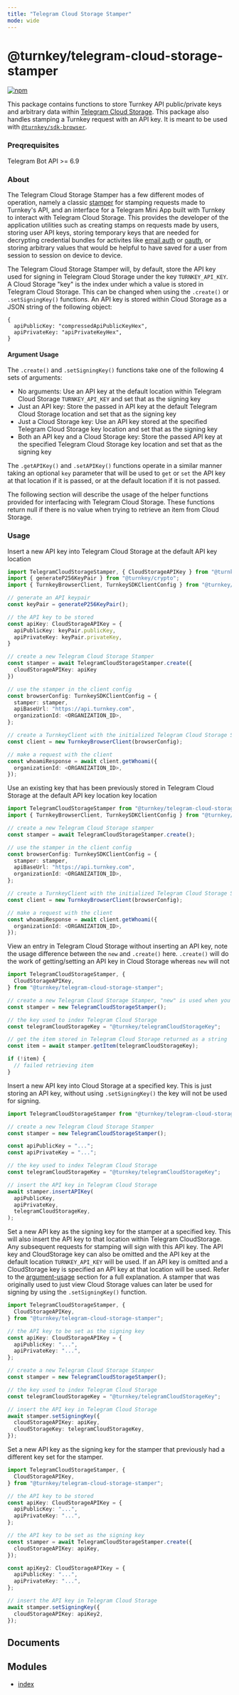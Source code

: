 ```yaml
---
title: "Telegram Cloud Storage Stamper"
mode: wide
---
```

  
# @turnkey/telegram-cloud-storage-stamper

[![npm](https://img.shields.io/npm/v/@turnkey/telegram-cloud-storage-stamper?color=%234C48FF)](https://www.npmjs.com/package/@turnkey/telegram-cloud-storage-stamper)

This package contains functions to store Turnkey API public/private keys and arbitrary data within [Telegram Cloud Storage](https://core.telegram.org/bots/webapps#cloudstorage). This package also handles stamping a Turnkey request with an API key. It is meant to be used with [`@turnkey/sdk-browser`](https://www.npmjs.com/package/@turnkey/sdk-browser).

### Preqrequisites

Telegram Bot API >= 6.9

### About

The Telegram Cloud Storage Stamper has a few different modes of operation, namely a classic [stamper](https://docs.turnkey.com/developer-reference/api-overview/stamps) for stamping requests made to Turnkey's API, and an interface for a Telegram Mini App built with Turnkey to interact with Telegram Cloud Storage. This provides the developer of the application utilities such as creating stamps on requests made by users, storing user API keys, storing temporary keys that are needed for decrypting credential bundles for activites like [email auth](https://docs.turnkey.com/features/email-auth) or [oauth](https://docs.turnkey.com/features/oauth), or storing arbitrary values that would be helpful to have saved for a user from session to session on device to device.

The Telegram Cloud Storage Stamper will, by default, store the API key used for signing in Telegram Cloud Storage under the key `TURNKEY_API_KEY`. A Cloud Storage "key" is the index under which a value is stored in Telegram Cloud Storage. This can be changed when using the `.create()` or `.setSigningKey()` functions. An API key is stored within Cloud Storage as a JSON string of the following object:

```
{
  apiPublicKey: "compressedApiPublicKeyHex",
  apiPrivateKey: "apiPrivateKeyHex",
}
```

#### Argument Usage

The `.create()` and `.setSigningKey()` functions take one of the following 4 sets of arguments:

- No arguments: Use an API key at the default location within Telegram Cloud Storage `TURNKEY_API_KEY` and set that as the signing key
- Just an API key: Store the passed in API key at the default Telegram Cloud Storage location and set that as the signing key
- Just a Cloud Storage key: Use an API key stored at the specified Telegram Cloud Storage key location and set that as the signing key
- Both an API key and a Cloud Storage key: Store the passed API key at the specified Telegram Cloud Storage key location and set that as the signing key

The `.getAPIKey()` and `.setAPIKey()` functions operate in a similar manner taking an optional `key` parameter that will be used to `get` or `set` the API key at that location if it is passed, or at the default location if it is not passed.

The following section will describe the usage of the helper functions provided for interfacing with Telegram Cloud Storage. These functions return null if there is no value when trying to retrieve an item from Cloud Storage.

### Usage

Insert a new API key into Telegram Cloud Storage at the default API key location

```ts
import TelegramCloudStorageStamper, { CloudStorageAPIKey } from "@turnkey/telegram-cloud-storage-stamper";
import { generateP256KeyPair } from "@turnkey/crypto";
import { TurnkeyBrowserClient, TurnkeySDKClientConfig } from "@turnkey/sdk-browser";

// generate an API keypair
const keyPair = generateP256KeyPair();

// the API key to be stored
const apiKey: CloudStorageAPIKey = {
  apiPublicKey: keyPair.publicKey,
  apiPrivateKey: keyPair.privateKey,
}

// create a new Telegram Cloud Storage Stamper
const stamper = await TelegramCloudStorageStamper.create({
  cloudStorageAPIKey: apiKey
})

// use the stamper in the client config
const browserConfig: TurnkeySDKClientConfig = {
  stamper: stamper,
  apiBaseUrl: "https://api.turnkey.com",
  organizationId: <ORGANIZATION_ID>,
};

// create a TurnkeyClient with the initialized Telegram Cloud Storage Stamper
const client = new TurnkeyBrowserClient(browserConfig);

// make a request with the client
const whoamiResponse = await client.getWhoami({
  organizationId: <ORGANIZATION_ID>,
});
```

Use an existing key that has been previously stored in Telegram Cloud Storage at the default API key location key location

```ts
import TelegramCloudStorageStamper from "@turnkey/telegram-cloud-storage-stamper";
import { TurnkeyBrowserClient, TurnkeySDKClientConfig } from "@turnkey/sdk-browser";

// create a new Telegram Cloud Storage stamper
const stamper = await TelegramCloudStorageStamper.create();

// use the stamper in the client config
const browserConfig: TurnkeySDKClientConfig = {
  stamper: stamper,
  apiBaseUrl: "https://api.turnkey.com",
  organizationId: <ORGANIZATION_ID>,
};

// create a TurnkeyClient with the initialized Telegram Cloud Storage Stamper
const client = new TurnkeyBrowserClient(browserConfig);

// make a request with the client
const whoamiResponse = await client.getWhoami({
  organizationId: <ORGANIZATION_ID>,
});
```

View an entry in Telegram Cloud Storage without inserting an API key, note the usage difference between the `new` and `.create()` here. `.create()` will do the work of getting/setting an API key in Cloud Storage whereas `new` will not

```ts
import TelegramCloudStorageStamper, {
  CloudStorageAPIKey,
} from "@turnkey/telegram-cloud-storage-stamper";

// create a new Telegram Cloud Storage Stamper, "new" is used when you don't want to store or retrieve any API keys, and just need an interface into Cloud Storage
const stamper = new TelegramCloudStorageStamper();

// the key used to index Telegram Cloud Storage
const telegramCloudStorageKey = "@turnkey/telegramCloudStorageKey";

// get the item stored in Telegram Cloud Storage returned as a string
const item = await stamper.getItem(telegramCloudStorageKey);

if (!item) {
  // failed retrieving item
}
```

Insert a new API key into Cloud Storage at a specified key. This is just storing an API key, without using `.setSigningKey()` the key will not be used for signing.

```ts
import TelegramCloudStorageStamper from "@turnkey/telegram-cloud-storage-stamper";

// create a new Telegram Cloud Storage Stamper
const stamper = new TelegramCloudStorageStamper();

const apiPublicKey = "...";
const apiPrivateKey = "...";

// the key used to index Telegram Cloud Storage
const telegramCloudStorageKey = "@turnkey/telegramCloudStorageKey";

// insert the API key in Telegram Cloud Storage
await stamper.insertAPIKey(
  apiPublicKey,
  apiPrivateKey,
  telegramCloudStorageKey,
);
```

Set a new API key as the signing key for the stamper at a specified key. This will also insert the API key to that location within Telegram CloudStorage. Any subsequent requests for stamping will sign with this API key. The API key and CloudStorage key can also be omitted and the API key at the default location `TURNKEY_API_KEY` will be used. If an API key is omitted and a CloudStorage key is specified an API key at that location will be used. Refer to the [argument-usage](#argument-usage) section for a full explanation. A stamper that was originally used to just view Cloud Storage values can later be used for signing by using the `.setSigningKey()` function.

```ts
import TelegramCloudStorageStamper, {
  CloudStorageAPIKey,
} from "@turnkey/telegram-cloud-storage-stamper";

// the API key to be set as the signing key
const apiKey: CloudStorageAPIKey = {
  apiPublicKey: "...",
  apiPrivateKey: "...",
};

// create a new Telegram Cloud Storage Stamper
const stamper = new TelegramCloudStorageStamper();

// the key used to index Telegram Cloud Storage
const telegramCloudStorageKey = "@turnkey/telegramCloudStorageKey";

// insert the API key in Telegram Cloud Storage
await stamper.setSigningKey({
  cloudStorageAPIKey: apiKey,
  cloudStorageKey: telegramCloudStorageKey,
});
```

Set a new API key as the signing key for the stamper that previously had a different key set for the stamper.

```ts
import TelegramCloudStorageStamper, {
  CloudStorageAPIKey,
} from "@turnkey/telegram-cloud-storage-stamper";

// the API key to be stored
const apiKey: CloudStorageAPIKey = {
  apiPublicKey: "...",
  apiPrivateKey: "...",
};

// the API key to be set as the signing key
const stamper = await TelegramCloudStorageStamper.create({
  cloudStorageAPIKey: apiKey,
});

const apiKey2: CloudStorageAPIKey = {
  apiPublicKey: "...",
  apiPrivateKey: "...",
};

// insert the API key in Telegram Cloud Storage
await stamper.setSigningKey({
  cloudStorageAPIKey: apiKey2,
});
```

## Documents



## Modules

- [index](index/readme)
